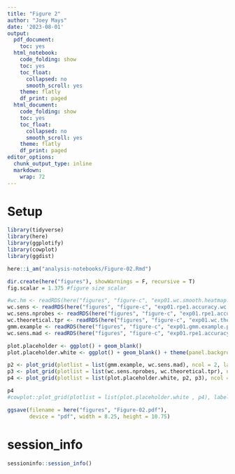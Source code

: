 ```yaml
---
title: "Figure 2"
author: "Joey Mays"
date: '2023-08-01'
output:
  pdf_document:
    toc: yes
  html_notebook:
    code_folding: show
    toc: yes
    toc_float:
      collapsed: no
      smooth_scroll: yes
    theme: flatly
    df_print: paged
  html_document:
    code_folding: show
    toc: yes
    toc_float:
      collapsed: no
      smooth_scroll: yes
    theme: flatly
    df_print: paged
editor_options:
  chunk_output_type: inline
  markdown:
    wrap: 72
---
```


# Setup

```r
library(tidyverse)
library(here)
library(ggplotify)
library(cowplot)
library(ggdist)
```

```r
here::i_am("analysis-notebooks/Figure-02.Rmd")
```

```r
dir.create(here("figures"), showWarnings = F, recursive = T)
fig.scalar = 1.375 #figure size scalar
```

```r
#wc.hm <- readRDS(here("figures", "figure-c", "exp01.wc.smooth.heatmap.pb.RDS"))
wc.sens <- readRDS(here("figures", "figure-c", "exp01.rpe1.accuracy.wc.RDS"))
wc.sens.nprobes <- readRDS(here("figures", "figure-c", "exp01.rpe1.accuracy.wc.regression.RDS"))
wc.theoretical.tpr <- readRDS(here("figures", "figure-c", "exp01.wc.theoretical.tpr.RDS"))
gmm.example <- readRDS(here("figures", "figure-c", "exp01.gmm.example.plot.RDS"))
wc.sens.mad <- readRDS(here("figures", "figure-c", "exp01.rpe1.accuracy.wc.mad.RDS"))
```

```r
plot.placeholder <- ggplot() + geom_blank()
plot.placeholder.white <- ggplot() + geom_blank() + theme(panel.background = element_blank())
```

```r
p2 <- plot_grid(plotlist = list(gmm.example, wc.sens.mad), ncol = 2, labels = c("B.", "C."), label_size = 12, scale = 0.95)
p3 <- plot_grid(plotlist = list(wc.sens.nprobes, wc.theoretical.tpr), ncol = 2, labels = c("D.", "E."), label_size = 12, scale = 0.95)
p4 <- plot_grid(plotlist = list(plot.placeholder.white, p2, p3), ncol = 1, rel_heights = c(2, 1, 1), labels = c("A."), label_size = 12, scale = c(0.95, 1, 1))

p4
#cowplot::plot_grid(plotlist = list(plot.placeholder.white , p4), labels = "Figure 2", label_size = 12, ncol = 1, rel_heights = c(1,40), hjust = -0.05)
```

```r
ggsave(filename = here("figures", "Figure-02.pdf"), 
       device = "pdf", width = 8.25, height = 10.75)
```


# session_info

```r
sessioninfo::session_info()
```


